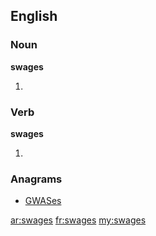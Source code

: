 ==English==

===Noun===
'''swages'''

# {{plural of|[[swage]]}}

===Verb===
'''swages'''

# {{third-person singular of|[[swage]]}}

===Anagrams===
* [[GWASes#English|GWASes]]

[[ar:swages]]
[[fr:swages]]
[[my:swages]]